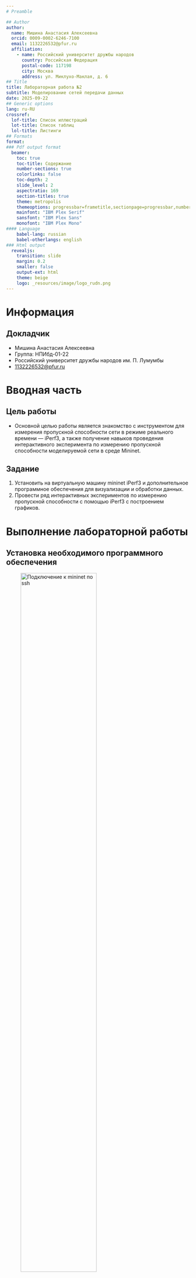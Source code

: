 ```yaml
---
# Preamble

## Author
author:
  name: Мишина Анастасия Алексеевна
  orcid: 0009-0002-6246-7100
  email: 1132226532@pfur.ru
  affiliation:
    - name: Российский университет дружбы народов
      country: Российская Федерация
      postal-code: 117198
      city: Москва
      address: ул. Миклухо-Маклая, д. 6
## Title
title: Лабораторная работа №2
subtitle: Моделирование сетей передачи данных
date: 2025-09-22
## Generic options
lang: ru-RU
crossref:
  lof-title: Список иллюстраций
  lot-title: Список таблиц
  lol-title: Листинги
## Formats
format:
### Pdf output format
  beamer:
    toc: true
    toc-title: Содержание
    number-sections: true
    colorlinks: false
    toc-depth: 2
    slide_level: 2
    aspectratio: 169
    section-titles: true
    theme: metropolis
    themeoptions: progressbar=frametitle,sectionpage=progressbar,numbering=fraction
    mainfont: "IBM Plex Serif"
    sansfont: "IBM Plex Sans"
    monofont: "IBM Plex Mono"
#### Language
    babel-lang: russian
    babel-otherlangs: english
### Html output
  revealjs:
    transition: slide
    margin: 0.2
    smaller: false
    output-ext: html
    theme: beige
    logo: _resources/image/logo_rudn.png
---
```


# Информация

## Докладчик

* Мишина Анастасия Алексеевна
* Группа: НПИбд-01-22
* Российский университет дружбы народов им. П. Лумумбы
* [1132226532@pfur.ru](mailto:1132226532@pfur.ru)

# Вводная часть

## Цель работы

- Основной целью работы является знакомство с инструментом для измерения пропускной способности сети в режиме реального времени — iPerf3, а также получение навыков проведения интерактивного эксперимента по измерению пропускной способности моделируемой сети в среде Mininet.

## Задание

1. Установить на виртуальную машину mininet iPerf3 и дополнительное программное обеспечения для визуализации и обработки данных.
2. Провести ряд интерактивных экспериментов по измерению пропускной способности с помощью iPerf3 с построением графиков.

# Выполнение лабораторной работы

## Установка необходимого программного обеспечения

![Подключение к mininet по ssh](image/1.png){#fig-001 width=70%}

## Установка необходимого программного обеспечения

![Установка ПО](image/2.png){#fig-002 width=70%}

## Установка необходимого программного обеспечения

![Развертывание iperf3_plotter](image/3.png){#fig-003 width=70%}

## Интерактивные эксперименты

![Задание простейшей топологии](image/4.png){#fig-004 width=50%}

## Простой эксперимент

![Тестовое соединение между хостами](image/5.png){#fig-005 width=70%}

## Интерфейс mininet

![Эксперимент в интерфейсе mininet](image/6.png){#fig-006 width=70%}

## Интерфейс mininet

![Завершение процесса на сервере](image/7.png){#fig-007 width=50%}

## -t — время в секундах для передачи

![Указание периода времени передачи](image/8.png){#fig-008 width=70%}

## -i — интервал между отсчётами

![Выполнения теста пропускной способности с 2-секундным интервалом](image/9.png){#fig-009 width=70%}

## -n — количество байт для передачи

![Задание в тесте определённого объёма данных](image/10.png){#fig-010 width=70%}

## -u — протокол UDP

![Изменение протокола передачи данных](image/11.png){#fig-011 width=70%}

## -p — номер порта

![Изменение номера порта для отправки/получения пакетов](image/12.png){#fig-012 width=70%}

## -1 — обработка данных только от одного клиента с остановкой сервера по завершении теста

![Параметр обработки данных только от одного клиента с остановкой сервера по завершении теста](image/13.png){#fig-013 width=70%}

## -J — результаты в JSON

![Экспорт результатов теста измерения пропускной способности iPerf3 в файл JSON](image/14.png){#fig-014 width=70%}

## -J — результаты в JSON

![Проверка создания файла iperf_results.json](image/15.png){#fig-015 width=70%}

## Права запуска Х-соединения

![Исправление прав запуска X-соединения](image/16.png){#fig-016 width=70%}

## Генерация графиков

![Визуализация результатов эксперимента](image/17.png){#fig-017 width=50%}

## Выводы

- В результате выполнения данной лабораторной работы я познакомилась с инструментом для измерения пропускной способности сети в режиме реального времени — iPerf3, а также получила навыки проведения интерактивного эксперимента по измерению пропускной способности моделируемой сети в среде Mininet.